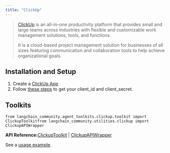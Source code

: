 ```yaml
---
title: "ClickUp"
---
```


> [ClickUp](https://clickup.com/) is an all-in-one productivity platform that provides small and large teams across industries with flexible and customizable work management solutions, tools, and functions.
>
> It is a cloud-based project management solution for businesses of all sizes featuring communication and collaboration tools to help achieve organizational goals.

## Installation and Setup

1. Create a [ClickUp App](https://help.clickup.com/hc/en-us/articles/6303422883095-Create-your-own-app-with-the-ClickUp-API)
2. Follow [these steps](https://clickup.com/api/developer-portal/authentication/) to get your client\_id and client\_secret.

## Toolkits

```
from langchain_community.agent_toolkits.clickup.toolkit import ClickupToolkitfrom langchain_community.utilities.clickup import ClickupAPIWrapper
```

**API Reference:**[ClickupToolkit](https://python.langchain.com/api_reference/community/agent_toolkits/langchain_community.agent_toolkits.clickup.toolkit.ClickupToolkit.html) | [ClickupAPIWrapper](https://python.langchain.com/api_reference/community/utilities/langchain_community.utilities.clickup.ClickupAPIWrapper.html)

See a [usage example](/oss/integrations/tools/clickup).
